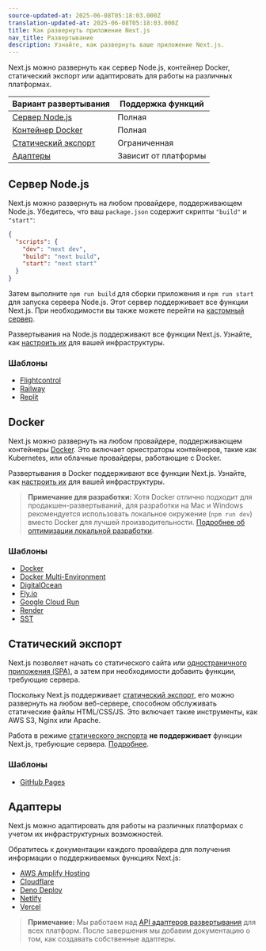 ```yaml
---
source-updated-at: 2025-06-08T05:18:03.000Z
translation-updated-at: 2025-06-08T05:18:03.000Z
title: Как развернуть приложение Next.js
nav_title: Развертывание
description: Узнайте, как развернуть ваше приложение Next.js.
---
```


Next.js можно развернуть как сервер Node.js, контейнер Docker, статический экспорт или адаптировать для работы на различных платформах.

| Вариант развертывания           | Поддержка функций |
| ------------------------------- | ----------------- |
| [Сервер Node.js](#nodejs-server) | Полная            |
| [Контейнер Docker](#docker)      | Полная            |
| [Статический экспорт](#static-export) | Ограниченная       |
| [Адаптеры](#adapters)           | Зависит от платформы |

## Сервер Node.js

Next.js можно развернуть на любом провайдере, поддерживающем Node.js. Убедитесь, что ваш `package.json` содержит скрипты `"build"` и `"start"`:

```json filename="package.json"
{
  "scripts": {
    "dev": "next dev",
    "build": "next build",
    "start": "next start"
  }
}
```

Затем выполните `npm run build` для сборки приложения и `npm run start` для запуска сервера Node.js. Этот сервер поддерживает все функции Next.js. При необходимости вы также можете перейти на [кастомный сервер](/docs/app/guides/custom-server).

Развертывания на Node.js поддерживают все функции Next.js. Узнайте, как [настроить их](/docs/app/guides/self-hosting) для вашей инфраструктуры.

### Шаблоны

- [Flightcontrol](https://github.com/nextjs/deploy-flightcontrol)
- [Railway](https://github.com/nextjs/deploy-railway)
- [Replit](https://github.com/nextjs/deploy-replit)

## Docker

Next.js можно развернуть на любом провайдере, поддерживающем контейнеры [Docker](https://www.docker.com/). Это включает оркестраторы контейнеров, такие как Kubernetes, или облачные провайдеры, работающие с Docker.

Развертывания в Docker поддерживают все функции Next.js. Узнайте, как [настроить их](/docs/app/guides/self-hosting) для вашей инфраструктуры.

> **Примечание для разработки:** Хотя Docker отлично подходит для продакшен-развертываний, для разработки на Mac и Windows рекомендуется использовать локальное окружение (`npm run dev`) вместо Docker для лучшей производительности. [Подробнее об оптимизации локальной разработки](/docs/app/guides/local-development).

### Шаблоны

- [Docker](https://github.com/vercel/next.js/tree/canary/examples/with-docker)
- [Docker Multi-Environment](https://github.com/vercel/next.js/tree/canary/examples/with-docker-multi-env)
- [DigitalOcean](https://github.com/nextjs/deploy-digitalocean)
- [Fly.io](https://github.com/nextjs/deploy-fly)
- [Google Cloud Run](https://github.com/nextjs/deploy-google-cloud-run)
- [Render](https://github.com/nextjs/deploy-render)
- [SST](https://github.com/nextjs/deploy-sst)

## Статический экспорт

Next.js позволяет начать со статического сайта или [одностраничного приложения (SPA)](/docs/app/guides/single-page-applications), а затем при необходимости добавить функции, требующие сервера.

Поскольку Next.js поддерживает [статический экспорт](/docs/app/guides/static-exports), его можно развернуть на любом веб-сервере, способном обслуживать статические файлы HTML/CSS/JS. Это включает такие инструменты, как AWS S3, Nginx или Apache.

Работа в режиме [статического экспорта](/docs/app/guides/static-exports) **не поддерживает** функции Next.js, требующие сервера. [Подробнее](/docs/app/guides/static-exports#unsupported-features).

### Шаблоны

- [GitHub Pages](https://github.com/nextjs/deploy-github-pages)

## Адаптеры

Next.js можно адаптировать для работы на различных платформах с учетом их инфраструктурных возможностей.

Обратитесь к документации каждого провайдера для получения информации о поддерживаемых функциях Next.js:

- [AWS Amplify Hosting](https://docs.amplify.aws/nextjs/start/quickstart/nextjs-app-router-client-components)
- [Cloudflare](https://developers.cloudflare.com/workers/frameworks/framework-guides/nextjs)
- [Deno Deploy](https://docs.deno.com/examples/next_tutorial)
- [Netlify](https://docs.netlify.com/frameworks/next-js/overview/#next-js-support-on-netlify)
- [Vercel](https://vercel.com/docs/frameworks/nextjs)

> **Примечание:** Мы работаем над [API адаптеров развертывания](https://github.com/vercel/next.js/discussions/77740) для всех платформ. После завершения мы добавим документацию о том, как создавать собственные адаптеры.